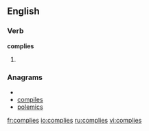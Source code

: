 ==English==

===Verb===
'''complies'''

# {{third person singular of|[[comply]]}}

===Anagrams===
* {{alphagram|ceilmops}}
* [[compiles#English|compiles]]
* [[polemics#English|polemics]]


[[fr:complies]]
[[io:complies]]
[[ru:complies]]
[[vi:complies]]